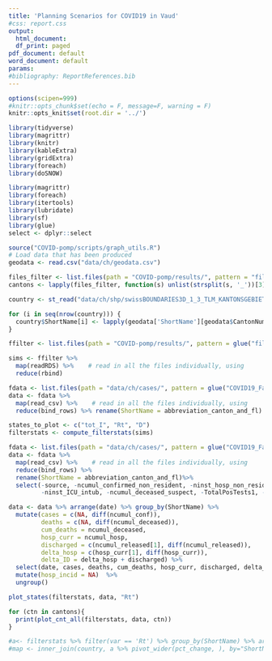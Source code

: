 ```yaml
---
title: 'Planning Scenarios for COVID19 in Vaud'
#css: report.css
output:
  html_document:
  df_print: paged
pdf_document: default
word_document: default
params:
#bibliography: ReportReferences.bib
---
```

  
```r
options(scipen=999)
#knitr::opts_chunk$set(echo = F, message=F, warning = F)
knitr::opts_knit$set(root.dir = '../')

library(tidyverse)
library(magrittr)
library(knitr)
library(kableExtra)
library(gridExtra)
library(foreach)
library(doSNOW)

library(magrittr)
library(foreach)
library(itertools)
library(lubridate)
library(sf)
library(glue)
select <- dplyr::select
```

```r
source("COVID-pomp/scripts/graph_utils.R")
# Load data that has been produced
geodata <- read.csv("data/ch/geodata.csv")

files_filter <- list.files(path = "COVID-pomp/results/", pattern = "filtered_*")
cantons <- lapply(files_filter, function(s) unlist(strsplit(s, '_'))[3])

country <- st_read("data/ch/shp/swissBOUNDARIES3D_1_3_TLM_KANTONSGEBIET.shp")

for (i in seq(nrow(country))) {
  country$ShortName[i] <- lapply(geodata['ShortName'][geodata$CantonNumber == country$KANTONSNUM[i],], as.character) # TODO hardcoded
}

ffilter <- list.files(path = "COVID-pomp/results/", pattern = glue("filtered_covid_*"), full.names = TRUE)

sims <- ffilter %>%
  map(readRDS) %>%    # read in all the files individually, using
  reduce(rbind)   

fdata <- list.files(path = "data/ch/cases/", pattern = glue("COVID19_Fallzahlen_Kanton_*"), full.names = TRUE)
data <- fdata %>%
  map(read_csv) %>%    # read in all the files individually, using
  reduce(bind_rows) %>% rename(ShortName = abbreviation_canton_and_fl)
```


```r
states_to_plot <- c("tot_I", "Rt", "D")
filterstats <- compute_filterstats(sims)
```


```r
fdata <- list.files(path = "data/ch/cases/", pattern = glue("COVID19_Fallzahlen_Kanton_*"), full.names = TRUE)
data <- fdata %>%
  map(read_csv) %>%    # read in all the files individually, using
  reduce(bind_rows) %>% 
  rename(ShortName = abbreviation_canton_and_fl)%>%
  select(-source, -ncumul_confirmed_non_resident, -ninst_hosp_non_resident, -ncumul_ICF,
         -ninst_ICU_intub, -ncumul_deceased_suspect, -TotalPosTests1, -TotalCured)

data <- data %>% arrange(date) %>% group_by(ShortName) %>%
  mutate(cases = c(NA, diff(ncumul_conf)),
         deaths = c(NA, diff(ncumul_deceased)),
         cum_deaths = ncumul_deceased,
         hosp_curr = ncumul_hosp,
         discharged = c(ncumul_released[1], diff(ncumul_released)),
         delta_hosp = c(hosp_curr[1], diff(hosp_curr)),
         delta_ID = delta_hosp + discharged) %>%
  select(date, cases, deaths, cum_deaths, hosp_curr, discharged, delta_hosp, delta_ID) %>% 
  mutate(hosp_incid = NA)  %>%
  ungroup()
```


```r
plot_states(filterstats, data, "Rt")
```
```r
for (ctn in cantons){
  print(plot_cnt_all(filterstats, data, ctn))
}
```


```r
#a<- filterstats %>% filter(var == 'Rt') %>% group_by(ShortName) %>% arrange(time, .by_group = TRUE) %>%  mutate(pct_change = (mean/lead(mean) - 1) * 100) %>% ungroup()
#map <- inner_join(country, a %>% pivot_wider(pct_change, ), by="ShortName")
```

